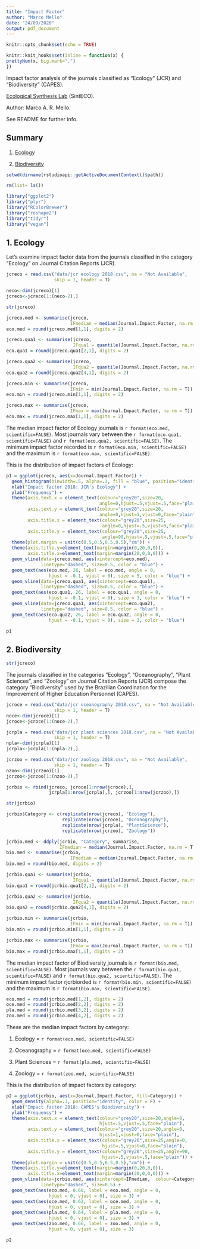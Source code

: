 ```yaml
---
title: "Impact Factor"
author: "Marco Mello"
date: "24/09/2020"
output: pdf_document
---
```


```r
knitr::opts_chunk$set(echo = TRUE)

knitr::knit_hooks$set(inline = function(x) {
prettyNum(x, big.mark=",")
})
```

Impact factor analysis of the journals classified as "Ecology" (JCR) and "Biodiversity" (CAPES).

[Ecological Synthesis Lab](https://marcomellolab.wordpress.com) (SintECO).

Author: Marco A. R. Mello.

See README for further info.


## Summary

1. [Ecology](#ecology)

2. [Biodiversity](#biodiversity)


```r
setwd(dirname(rstudioapi::getActiveDocumentContext()$path))

```

```r
rm(list= ls())
```


```r
library("ggplot2")
library("plyr")
library("RColorBrewer")
library("reshape2")
library("tidyr")
library("vegan")
```




## 1. Ecology{#ecology}

Let's examine impact factor data from the journals classified in the category "Ecology" on Journal Citation Reports (JCR).

```r
jcreco = read.csv("data/jcr ecology 2018.csv", na = "Not Available",
                  skip = 1, header = T)

neco<-dim(jcreco)[1]
jcreco<-jcreco[1:(neco-2),]
```


```r
str(jcreco)
```


```r
jcreco.med <- summarise(jcreco, 
                        IFmedian = median(Journal.Impact.Factor, na.rm = T))
eco.med = round(jcreco.med[1,1], digits = 2)

jcreco.qua1 <- summarise(jcreco, 
                         IFqua1 = quantile(Journal.Impact.Factor, na.rm = T))
eco.qua1 = round(jcreco.qua1[2,1], digits = 2)

jcreco.qua2 <- summarise(jcreco, 
                         IFqua2 = quantile(Journal.Impact.Factor, na.rm = T))
eco.qua2 = round(jcreco.qua2[4,1], digits = 2)

jcreco.min <- summarise(jcreco, 
                        IFmin = min(Journal.Impact.Factor, na.rm = T))
eco.min = round(jcreco.min[1,1], digits = 2)

jcreco.max <- summarise(jcreco, 
                        IFmax = max(Journal.Impact.Factor, na.rm = T))
eco.max = round(jcreco.max[1,1], digits = 2)

```

The median impact factor of Ecology journals is `r format(eco.med, scientific=FALSE)`. Most journals vary between the `r format(eco.qua1, scientific=FALSE)` and `r format(eco.qua2, scientific=FALSE)`. The minimum impact factor recorded is `r format(eco.min, scientific=FALSE)` and the maximum is `r format(eco.max, scientific=FALSE)`.


This is the distribution of impact factors of Ecology:

```r
p1 = ggplot(jcreco, aes(x=Journal.Impact.Factor)) +
  geom_histogram(binwidth=.5, alpha=.3, fill = "blue", position="identity") +
  xlab("Impact factor 2018: JCR's Ecology") + 
  ylab("Frequency") +
  theme(axis.text.x = element_text(colour="grey20",size=20,
                                   angle=0,hjust=.5,vjust=.5,face="plain"),
        axis.text.y = element_text(colour="grey20",size=20,
                                   angle=0,hjust=1,vjust=0,face="plain"),
        axis.title.x = element_text(colour="grey20",size=25,
                                    angle=0,hjust=.5,vjust=0,face="plain"),
        axis.title.y = element_text(colour="grey20",size=25,
                                    angle=90,hjust=.5,vjust=.5,face="plain")) +
  theme(plot.margin = unit(c(0.5,0.5,0.5,0.5),"cm")) +
  theme(axis.title.y=element_text(margin=margin(0,20,0,0)),
        axis.title.x=element_text(margin=margin(20,0,0,0))) +
  geom_vline(data=jcreco.med, aes(xintercept=eco.med),
             linetype="dashed", size=0.5, color = "blue") +
  geom_text(aes(eco.med, 26, label = eco.med, angle = 0, 
                hjust = -0.1, vjust = 0), size = 5, color = "blue") +
  geom_vline(data=jcreco.qua1, aes(xintercept=eco.qua1),
             linetype="dashed", size=0.5, color = "blue") +
  geom_text(aes(eco.qua1, 26, label = eco.qua1, angle = 0, 
                hjust = -0.1, vjust = 0), size = 3, color = "blue") +
  geom_vline(data=jcreco.qua1, aes(xintercept=eco.qua2),
             linetype="dashed", size=0.5, color = "blue") +
  geom_text(aes(eco.qua2, 26, label = eco.qua2, angle = 0,
                hjust = -0.1, vjust = 0), size = 3, color = "blue")

p1
```


## 2. Biodiversity{#biodiversity}

```r
str(jcreco)
```

The journals classified in the categories "Ecology", "Oceanography", "Plant Sciences", and "Zoology" on Journal Citation Reports (JCR) compose the category "Biodiversity" used by the Brazilian Coordination for the Improvement of Higher Education Personnel (CAPES).

```r
jcroce = read.csv("data/jcr oceanography 2018.csv", na = "Not Available",
                  skip = 1, header = T)
noce<-dim(jcroce)[1]
jcroce<-jcroce[1:(noce-2),]

jcrpla = read.csv("data/jcr plant sciences 2018.csv", na = "Not Available",
                  skip = 1, header = T)
npla<-dim(jcrpla)[1]
jcrpla<-jcrpla[1:(npla-2),]

jcrzoo = read.csv("data/jcr zoology 2018.csv", na = "Not Available",
                  skip = 1, header = T)
nzoo<-dim(jcrzoo)[1]
jcrzoo<-jcrzoo[1:(nzoo-2),]

```


```r
jcrbio <- rbind(jcreco, jcroce[1:nrow(jcroce),], 
                jcrpla[1:nrow(jcrpla),], jcrzoo[1:nrow(jcrzoo),])
```


```r
str(jcrbio)
```


```r
jcrbio$Category <- c(replicate(nrow(jcreco), "Ecology"), 
                     replicate(nrow(jcroce), "Oceanography"), 
                     replicate(nrow(jcrpla), "PlantScience"), 
                     replicate(nrow(jcrzoo), "Zoology"))
```


```r
jcrbio.med <- ddply(jcrbio, "Category", summarise, 
                    IFmedian = median(Journal.Impact.Factor, na.rm = T))
bio.med <- summarise(jcrbio, 
                        IFmedian = median(Journal.Impact.Factor, na.rm = T))
bio.med = round(bio.med, digits = 2)

jcrbio.qua1 <- summarise(jcrbio, 
                         IFqua1 = quantile(Journal.Impact.Factor, na.rm = T))
bio.qua1 = round(jcrbio.qua1[2,1], digits = 2)

jcrbio.qua2 <- summarise(jcrbio, 
                         IFqua2 = quantile(Journal.Impact.Factor, na.rm = T))
bio.qua2 = round(jcrbio.qua2[4,1], digits = 2)

jcrbio.min <- summarise(jcrbio, 
                        IFmin = min(Journal.Impact.Factor, na.rm = T))
bio.min = round(jcrbio.min[1,1], digits = 2)

jcrbio.max <- summarise(jcrbio, 
                        IFmax = max(Journal.Impact.Factor, na.rm = T))
bio.max = round(jcrbio.max[1,1], digits = 2)
```


The median impact factor of Biodiversity journals is `r format(bio.med, scientific=FALSE)`. Most journals vary between the `r format(bio.qua1, scientific=FALSE)` and `r format(bio.qua2, scientific=FALSE)`. The minimum impact factor rjcrbiorded is `r format(bio.min, scientific=FALSE)` and the maximum is `r format(bio.max, scientific=FALSE)`.


```r
eco.med = round(jcrbio.med[1,2], digits = 2)
oce.med = round(jcrbio.med[2,2], digits = 2)
pla.med = round(jcrbio.med[3,2], digits = 2)
zoo.med = round(jcrbio.med[4,2], digits = 2)
```


These are the median impact factors by category:

1. Ecology = `r format(eco.med, scientific=FALSE)`

2. Oceanography = `r format(oce.med, scientific=FALSE)`

3. Plant Sciences = `r format(pla.med, scientific=FALSE)`

4. Zoology = `r format(zoo.med, scientific=FALSE)`


This is the distribution of impact factors by category:

```r
p2 = ggplot(jcrbio, aes(x=Journal.Impact.Factor, fill=Category)) +
  geom_density(alpha=.3, position="identity", color = F) +
  xlab("Impact factor 2018: CAPES's Biodiversity") + 
  ylab("Frequency") +
  theme(axis.text.x = element_text(colour="grey20",size=20,angle=0,
                                   hjust=.5,vjust=.5,face="plain"),
        axis.text.y = element_text(colour="grey20",size=20,angle=0,
                                   hjust=1,vjust=0,face="plain"),
        axis.title.x = element_text(colour="grey20",size=25,angle=0,
                                    hjust=.5,vjust=0,face="plain"),
        axis.title.y = element_text(colour="grey20",size=25,angle=90,
                                    hjust=.5,vjust=.5,face="plain")) +
  theme(plot.margin = unit(c(0.5,0.5,0.5,0.5),"cm")) +
  theme(axis.title.y=element_text(margin=margin(0,20,0,0)),
        axis.title.x=element_text(margin=margin(20,0,0,0))) +
  geom_vline(data=jcrbio.med, aes(xintercept=IFmedian,  colour=Category),
             linetype="dashed", size=0.5) +
  geom_text(aes(eco.med, 0.60, label = eco.med, angle = 0, 
                hjust = 0, vjust = 0), size = 3) +
  geom_text(aes(oce.med, 0.62, label = oce.med, angle = 0, 
                hjust = 0, vjust = 0), size = 3) +
  geom_text(aes(pla.med, 0.64, label = pla.med, angle = 0, 
                hjust = 0, vjust = 0), size = 3) +
  geom_text(aes(zoo.med, 0.66, label = zoo.med, angle = 0, 
                hjust = 0, vjust = 0), size = 3)

p2
```

